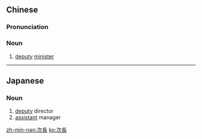 {{also|次长}}
==Chinese==
{{zh-forms|s=次长}}

===Pronunciation===
{{zh-pron
|m=cìzhǎng
|c=ci3 zoeng2
|mn=xm,tw:chhù-tiúⁿ/qz:chhìr-tiúⁿ/zz:chhù-tióⁿ
|cat=n
}}

===Noun===
{{zh-noun}}

# [[deputy]] [[minister]]

----

==Japanese==
{{ja-kanjitab|次|長}}

===Noun===
{{ja-noun|じちょう}}

# [[deputy]] director
# [[assistant]] manager

[[zh-min-nan:次長]]
[[ko:次長]]